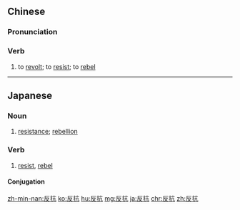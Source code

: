 ==Chinese==
{{zh-forms}}

===Pronunciation===
{{zh-pron
|m=fǎnkàng
|c=faan2 kong3
|h=pfs=fán-khong
|mn=hoán-khòng
|ma=Zh-fankàng.ogg
|cat=v
}}

===Verb===
{{zh-verb}}

# to [[revolt]]; to [[resist]]; to [[rebel]]

{{zh-cat|Elementary}}

----

==Japanese==
{{ja-kanjitab|はん|こう|yomi=o}}

===Noun===
{{ja-noun|はんこう}}

# [[resistance]]; [[rebellion]]

===Verb===
{{ja-verb-suru|はんこう}}

# [[resist]], [[rebel]]

====Conjugation====
{{ja-suru|はんこう}}

[[zh-min-nan:反抗]]
[[ko:反抗]]
[[hu:反抗]]
[[mg:反抗]]
[[ja:反抗]]
[[chr:反抗]]
[[zh:反抗]]